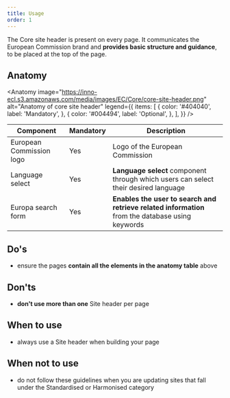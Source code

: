 ```yaml
---
title: Usage
order: 1
---
```



<Paragraph size="lead">
  The Core site header is present on every page. It communicates the European
  Commission brand and <strong>provides basic structure and guidance</strong>,
  to be placed at the top of the page.
</Paragraph>

## Anatomy

<Anatomy
  image="https://inno-ecl.s3.amazonaws.com/media/images/EC/Core/core-site-header.png"
  alt="Anatomy of core site header"
  legend={{
    items: [
      {
        color: '#404040',
        label: 'Mandatory',
      },
      {
        color: '#004494',
        label: 'Optional',
      },
    ],
  }}
/>

| Component                | Mandatory | Description                                                                                      |
| ------------------------ | --------- | ------------------------------------------------------------------------------------------------ |
| European Commission logo | Yes       | Logo of the European Commission                                                                  |
| Language select          | Yes       | **Language select** component through which users can select their desired language              |
| Europa search form       | Yes       | **Enables the user to search and retrieve related information** from the database using keywords |

## Do's

- ensure the pages **contain all the elements in the anatomy table** above

## Don'ts

- **don't use more than one** Site header per page

## When to use

- always use a Site header when building your page

## When not to use

- do not follow these guidelines when you are updating sites that fall under the <Link to="/ec/standardised-template/">Standardised</Link> or <Link to="/ec/harmonised-templates/group1/">Harmonised</Link> category
